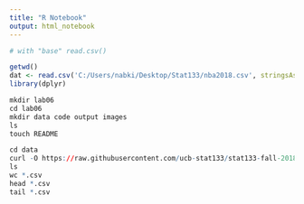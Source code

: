 ```yaml
---
title: "R Notebook"
output: html_notebook
---
```


```r
# with "base" read.csv()

getwd()
dat <- read.csv('C:/Users/nabki/Desktop/Stat133/nba2018.csv', stringsAsFactors = FALSE)
library(dplyr)

```

```r
mkdir lab06
cd lab06
mkdir data code output images
ls
touch README

cd data
curl -O https://raw.githubusercontent.com/ucb-stat133/stat133-fall-2018/master/data/nba2018-players.csv
ls
wc *.csv
head *.csv
tail *.csv

```


